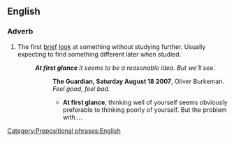 ==English==
{{see|at a glance}}
===Adverb===
{{en-adv|inf=[[at]] [[first]] [[glance]]|-}}

# The first [[brief]] [[look]] at something without studying further. Usually expecting to find something different later when studied.
#:'''''At first glance''' it seems to be a reasonable idea. But we'll see.''
#::'''The Guardian, Saturday August 18 2007''',  Oliver Burkeman. ''Feel good, feel bad.''
#::*'''At first glance''', thinking well of yourself seems obviously preferable to thinking poorly of yourself. But the problem with.... 

[[Category:Prepositional phrases:English]]
